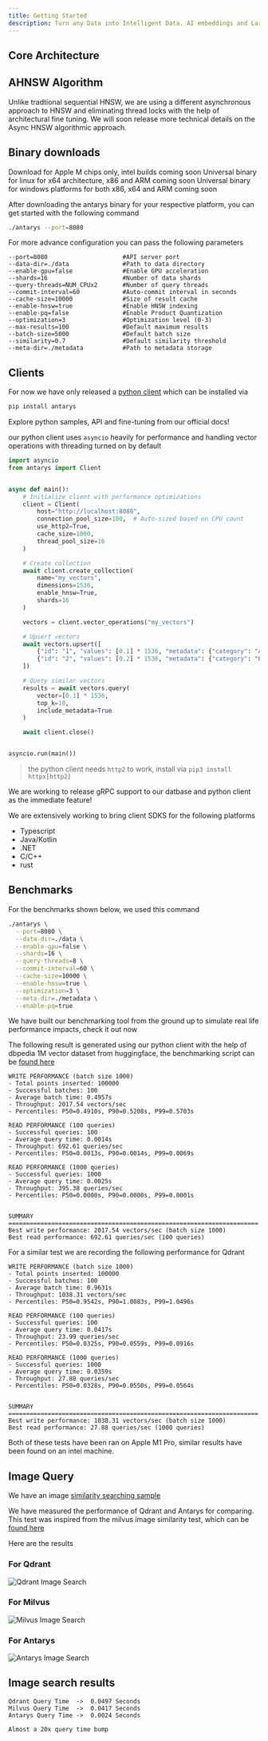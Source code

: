 ```yaml
---
title: Getting Started
description: Turn any Data into Intelligent Data. AI embeddings and Large Language Models depend on your vector data and we are transforming the paradigm of AI data industry
---
```


## Core Architecture

<AntarysEdgeFeatures />

## AHNSW Algorithm

Unlike tradtional sequential HNSW, we are using a different asynchronous approach to HNSW and eliminating thread locks with the help of
architectural fine tuning. We will soon release more technical details on the Async HNSW algorithmic approach.


## Binary downloads

<Cards>
  <Card title="For Apple ARM" href="https://github.com/antarys-ai/antarys-releases/releases/download/preview/antarys-apple-arm.zip">
    Download for Apple M chips only, intel builds coming soon
  </Card>
  <Card title="For Linux x64" href="https://github.com/antarys-ai/antarys-releases/releases/download/preview/antarys-linux-x64.zip">
    Universal binary for linux for x64 architecture, x86 and ARM coming soon
  </Card>
  <Card title="For Windows x64">
    Universal binary for windows platforms for both x86, x64 and ARM coming soon
  </Card>
</Cards>

After downloading the antarys binary for your respective platform, you can get started with the following command

```bash
./antarys --port=8080
```

For more advance configuration you can pass the following parameters


```
--port=8080                     #API server port
--data-dir=./data               #Path to data directory
--enable-gpu=false              #Enable GPU acceleration
--shards=16                     #Number of data shards
--query-threads=NUM_CPUx2       #Number of query threads
--commit-interval=60            #Auto-commit interval in seconds
--cache-size=10000              #Size of result cache
--enable-hnsw=true              #Enable HNSW indexing
--enable-pq=false               #Enable Product Quantization
--optimization=3                #Optimization level (0-3)
--max-results=100               #Default maximum results
--batch-size=5000               #Default batch size
--similarity=0.7                #Default similarity threshold
--meta-dir=./metadata           #Path to metadata storage
```

## Clients

For now we have only released a [python client](https://pypi.org/project/antarys/) which can be installed via

```bash
pip install antarys
```
<Card title="Python Client" href="/docs/python">
  Explore python samples, API and fine-tuning from our official docs!
</Card>

our python client uses `asyncio` heavily for performance and handling vector operations with threading turned on by default

```python
import asyncio
from antarys import Client


async def main():
    # Initialize client with performance optimizations
    client = Client(
        host="http://localhost:8080",
        connection_pool_size=100,  # Auto-sized based on CPU count
        use_http2=True,
        cache_size=1000,
        thread_pool_size=16
    )

    # Create collection
    await client.create_collection(
        name="my_vectors",
        dimensions=1536,
        enable_hnsw=True,
        shards=16
    )

    vectors = client.vector_operations("my_vectors")

    # Upsert vectors
    await vectors.upsert([
        {"id": "1", "values": [0.1] * 1536, "metadata": {"category": "A"}},
        {"id": "2", "values": [0.2] * 1536, "metadata": {"category": "B"}}
    ])

    # Query similar vectors
    results = await vectors.query(
        vector=[0.1] * 1536,
        top_k=10,
        include_metadata=True
    )

    await client.close()


asyncio.run(main())
```

> the python client needs `http2` to work, install via `pip3 install httpx[http2]`

We are working to release gRPC support to our datbase and python client as the immediate feature!

We are extensively working to bring client SDKS for the following platforms
* Typescript
* Java/Kotlin
* .NET
* C/C++
* rust

## Benchmarks

For the benchmarks shown below, we used this command

```bash
./antarys \
  --port=8080 \
  --data-dir=./data \
  --enable-gpu=false \
  --shards=16 \
  --query-threads=8 \
  --commit-interval=60 \
  --cache-size=10000 \
  --enable-hnsw=true \
  --optimization=3 \
  --meta-dir=./metadata \
  --enable-pq=true
```

<Card title="See Extended Benchmarks" href="https://www.antarys.ai/benchmark">
  We have built our benchmarking tool from the ground up to simulate real life performance impacts, check it out now
</Card>

The following result is generated using our python client with the help of dbpedia 1M vector dataset from huggingface,
the benchmarking script can be [found here](https://github.com/antarys-ai/antarys-samples/blob/main/dbpedia/benchmark.py)

```
WRITE PERFORMANCE (batch size 1000)
- Total points inserted: 100000
- Successful batches: 100
- Average batch time: 0.4957s
- Throughput: 2017.54 vectors/sec
- Percentiles: P50=0.4910s, P90=0.5208s, P99=0.5703s

READ PERFORMANCE (100 queries)
- Successful queries: 100
- Average query time: 0.0014s
- Throughput: 692.61 queries/sec
- Percentiles: P50=0.0013s, P90=0.0014s, P99=0.0069s

READ PERFORMANCE (1000 queries)
- Successful queries: 1000
- Average query time: 0.0025s
- Throughput: 395.38 queries/sec
- Percentiles: P50=0.0000s, P90=0.0000s, P99=0.0001s


SUMMARY
======================================================================
Best write performance: 2017.54 vectors/sec (batch size 1000)
Best read performance: 692.61 queries/sec (100 queries)
```

For a similar test we are recording the following performance for Qdrant

```
WRITE PERFORMANCE (batch size 1000)
- Total points inserted: 100000
- Successful batches: 100
- Average batch time: 0.9631s
- Throughput: 1038.31 vectors/sec
- Percentiles: P50=0.9542s, P90=1.0083s, P99=1.0496s

READ PERFORMANCE (100 queries)
- Successful queries: 100
- Average query time: 0.0417s
- Throughput: 23.99 queries/sec
- Percentiles: P50=0.0325s, P90=0.0559s, P99=0.0916s

READ PERFORMANCE (1000 queries)
- Successful queries: 1000
- Average query time: 0.0359s
- Throughput: 27.88 queries/sec
- Percentiles: P50=0.0328s, P90=0.0550s, P99=0.0564s


SUMMARY
======================================================================
Best write performance: 1038.31 vectors/sec (batch size 1000)
Best read performance: 27.88 queries/sec (1000 queries)
```

Both of these tests have been ran on Apple M1 Pro, similar results have been found on an intel machine.

## Image Query

We have an image [similarity searching sample](https://github.com/antarys-ai/antarys-samples/tree/main/image_similarity)

We have measured the performance of Qdrant and Antarys for comparing. This test was inspired from the milvus image similarity test,
which can be [found here](https://milvus.io/docs/image_similarity_search.md)

Here are the results

### For Qdrant
![Qdrant Image Search](/image_q/qdrant_image_search.png)

### For Milvus
![Milvus Image Search](/image_q/milvus_image_search.png)

### For Antarys
![Antarys Image Search](/image_q/antarys_image_search.png)

## Image search results

```
Qdrant Query Time  ->  0.0497 Seconds
Milvus Query Time  ->  0.0417 Seconds
Antarys Query Time ->  0.0024 Seconds

Almost a 20x query time bump
```
